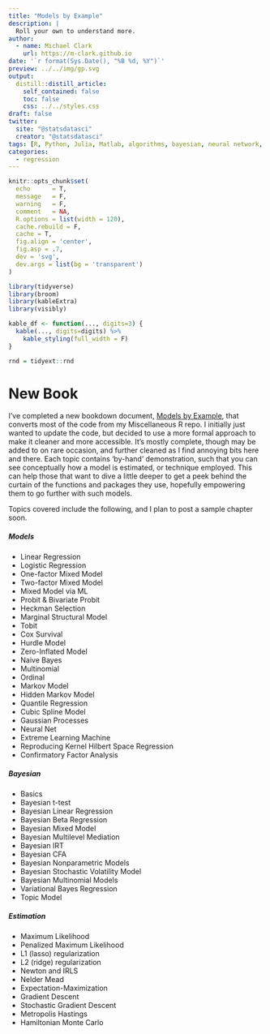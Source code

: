 ```yaml
---
title: "Models by Example"
description: |
  Roll your own to understand more.
author:
  - name: Michael Clark
    url: https://m-clark.github.io
date: '`r format(Sys.Date(), "%B %d, %Y")`'
preview: ../../img/gp.svg 
output:
  distill::distill_article:
    self_contained: false
    toc: false
    css: ../../styles.css
draft: false
twitter:
  site: "@statsdatasci"
  creator: "@statsdatasci"
tags: [R, Python, Julia, Matlab, algorithms, bayesian, neural network, linear regression, lasso, pca, expectation maximization, splines, logistic regression, gradient descent, rkhs, ridge regression, cox, hamiltonian monte carlo, mixed models, penalized regression, maximum likelihood estimation, tobit, multinomial, ordinal, zero inflated, marginal structural models]
categories:
  - regression
---
```


```r
knitr::opts_chunk$set(
  echo      = T, 
  message   = F, 
  warning   = F, 
  comment   = NA,
  R.options = list(width = 120),
  cache.rebuild = F,
  cache = T,
  fig.align = 'center',
  fig.asp = .7,
  dev = 'svg',
  dev.args = list(bg = 'transparent')
)

library(tidyverse)
library(broom)
library(kableExtra)
library(visibly)

kable_df <- function(..., digits=3) {
  kable(..., digits=digits) %>% 
    kable_styling(full_width = F)
}

rnd = tidyext::rnd
```




# New Book

I've completed a new bookdown document, [Models by Example](https://m-clark.github.io/models-by-example/), that converts most of the code from my Miscellaneous R repo.  I initially just wanted to update the code, but decided to use a more formal approach to make it cleaner and more accessible.  It's mostly complete, though may be added to on rare occasion, and further cleaned as I find annoying bits here and there.  Each topic contains 'by-hand' demonstration, such that you can see conceptually how a model is estimated, or technique employed. This can help those that want to dive a little deeper to get a peek behind the curtain of the functions and packages they use, hopefully empowering them to go further with such models.

Topics covered include the following, and I plan to post a sample chapter soon.

##### Models

- Linear Regression
- Logistic Regression
- One-factor Mixed Model
- Two-factor Mixed Model
- Mixed Model via ML
- Probit & Bivariate Probit
- Heckman Selection
- Marginal Structural Model
- Tobit
- Cox Survival
- Hurdle Model
- Zero-Inflated Model
- Naive Bayes
- Multinomial
- Ordinal
- Markov Model
- Hidden Markov Model
- Quantile Regression
- Cubic Spline Model
- Gaussian Processes
- Neural Net
- Extreme Learning Machine
- Reproducing Kernel Hilbert Space Regression
- Confirmatory Factor Analysis

##### Bayesian

- Basics
- Bayesian t-test
- Bayesian Linear Regression
- Bayesian Beta Regression
- Bayesian Mixed Model
- Bayesian Multilevel Mediation
- Bayesian IRT
- Bayesian CFA
- Bayesian Nonparametric Models
- Bayesian Stochastic Volatility Model
- Bayesian Multinomial Models
- Variational Bayes Regression
- Topic Model

##### Estimation

- Maximum Likelihood
- Penalized Maximum Likelihood
- L1 (lasso) regularization
- L2 (ridge) regularization
- Newton and IRLS
- Nelder Mead
- Expectation-Maximization
- Gradient Descent
- Stochastic Gradient Descent
- Metropolis Hastings
- Hamiltonian Monte Carlo
